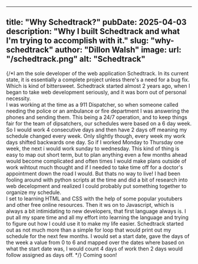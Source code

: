  ---
title: "Why Schedtrack?"
pubDate: 2025-04-03
description: "Why I built Schedtrack and what I'm trying to accomplish with it."
slug: "why-schedtrack"
author: "Dillon Walsh"
image:
  url: "/schedtrack.png"
  alt: "Schedtrack"
---

{/*I am the sole developer of the web application Schedtrack. In its current state,
it is essentially a complete project unless there's a need for a bug fix. Which is kind of bittersweet.
Schedtrack started almost 2 years ago, when I began to take web development seriously,
and it was born out of personal necessity. 
<br />
I was working at the time as a 911 Dispatcher, so when
someone called needing the police or an ambulance or fire department I was answering the phones
and sending them. This being a 24/7 operation, and to keep things fair for the team of dipsatchers,
our schedules were based on a 6 day week. So I would work 4 consecutive days and then have 2 days off meaning
my schedule changed every week. Only slightly though, every week my work days shifted backwards one day.
So if I worked Monday to Thursday one week, the next i would work sunday to wednesday. This kind of thing
is easy to map out short term, but to plan anything even a few months ahead would become complicated and often
times I would make plans outside of work wihtout much thought and if I needed to take time off for a doctor's
appointment down the road I would. But thats no way to live! I had been fooling around with python scripts at
the time and did a bit of research into web decelopment and realized I could probably put something together
to organize my schedule. 
<br />
I set to learning HTML and CSS with the help of some popular youtubers and other free
online resources. Then it ws on to Javascript, which is always a bit intimidating to new developers, that first
language always is. I put all my spare time and all my effort into learning the language and trying to figure out how I could use it to make my life easier.
Schedtrack started out as not much more than a simple for loop that would print out my schedule for the next few months.
I would set a start date, gave the days of the week a value from 0 to 6 and mapped over the dates where based on what the
 start date was, I would count 4 days of work then 2 days would follow assigned as days off. */}
 Coming soon!